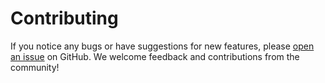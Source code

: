 
<Meta title="Getting started/Contributing" />

# Contributing

If you notice any bugs or have suggestions for new features, please [open an issue](https://github.com/propeldata/ui-kit/issues) on GitHub.
We welcome feedback and contributions from the community!
